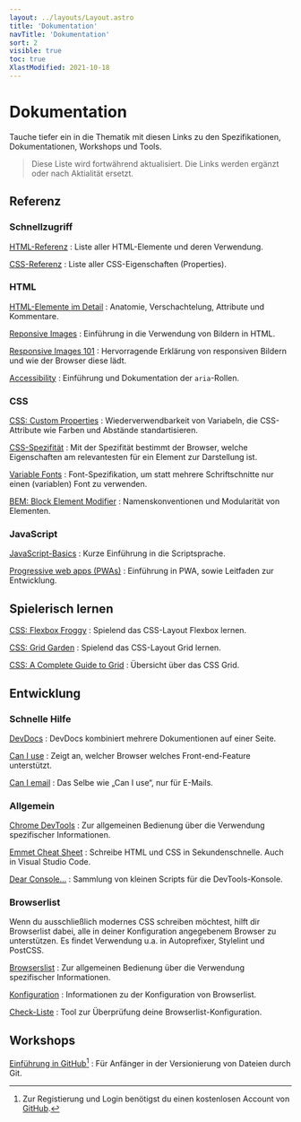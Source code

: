 ```yaml
---
layout: ../layouts/Layout.astro
title: 'Dokumentation'
navTitle: 'Dokumentation'
sort: 2
visible: true
toc: true
XlastModified: 2021-10-18
---
```



# Dokumentation

<Lead>
  Tauche tiefer ein in die Thematik mit diesen Links zu den Spezifikationen,
  Dokumentationen, Workshops und Tools.
</Lead>

> Diese Liste wird fortwährend aktualisiert. Die Links werden ergänzt oder nach Aktialität ersetzt.

## Referenz

### Schnellzugriff

[HTML-Referenz](https://developer.mozilla.org/en-US/docs/Web/HTML/Element)
: Liste aller HTML-Elemente und deren Verwendung.

[CSS-Referenz](https://developer.mozilla.org/en-US/docs/Web/CSS/Reference)
: Liste aller CSS-Eigenschaften (Properties).

### HTML

[HTML-Elemente im Detail](https://developer.mozilla.org/en-US/docs/Learn/HTML/Introduction_to_HTML/Getting_started#anatomy_of_an_html_element)
: Anatomie, Verschachtelung, Attribute und Kommentare.

[Reponsive Images](https://developer.mozilla.org/en-US/docs/Learn/HTML/Multimedia_and_embedding/Responsive_images)
: Einführung in die Verwendung von Bildern in HTML.

[Responsive Images 101](https://cloudfour.com/thinks/responsive-images-101-definitions/)
: Hervorragende Erklärung von responsiven Bildern und wie der Browser diese lädt.

[Accessibility](https://developer.mozilla.org/en-US/docs/Web/Accessibility)
: Einführung und Dokumentation der `aria`-Rollen.

### CSS

[CSS: Custom Properties](https://developer.mozilla.org/en-US/docs/Web/CSS/Using_CSS_custom_properties)
: Wiederverwendbarkeit von Variabeln, die CSS-Attribute wie Farben und Abstände standartisieren.

[CSS-Spezifität](https://developer.mozilla.org/en-US/docs/Web/CSS/Specificity)
: Mit der Spezifität bestimmt der Browser, welche Eigenschaften am relevantesten für ein Element zur Darstellung ist.

[Variable Fonts](https://developer.mozilla.org/en-US/docs/Web/CSS/CSS_Fonts/Variable_Fonts_Guide)
: Font-Spezifikation, um statt mehrere Schriftschnitte nur einen (variablen) Font zu verwenden.

[BEM: Block Element Modifier](http://getbem.com/naming/)
: Namenskonventionen und Modularität von Elementen.

### JavaScript

[JavaScript-Basics](https://developer.mozilla.org/en-US/docs/Learn/Getting_started_with_the_web/JavaScript_basics)
: Kurze Einführung in die Scriptsprache.

[Progressive web apps (PWAs)](https://developer.mozilla.org/en-US/docs/Web/Progressive_web_apps)
: Einführung in PWA, sowie Leitfaden zur Entwicklung.

## Spielerisch lernen

[CSS: Flexbox Froggy](https://flexboxfroggy.com/#de)
: Spielend das CSS-Layout Flexbox lernen.

[CSS: Grid Garden](https://cssgridgarden.com/#de)
: Spielend das CSS-Layout Grid lernen.

[CSS: A Complete Guide to Grid](https://css-tricks.com/snippets/css/complete-guide-grid/)
: Übersicht über das CSS Grid.

## Entwicklung

### Schnelle Hilfe

[DevDocs](https://devdocs.io/)
: DevDocs kombiniert mehrere Dokumentionen auf einer Seite.

[Can I use](https://caniuse.com/)
: Zeigt an, welcher Browser welches Front-end-Feature unterstützt.

[Can I email](https://www.caniemail.com/)
: Das Selbe wie „Can I use“, nur für E-Mails.

### Allgemein

[Chrome DevTools](https://developer.chrome.com/docs/devtools/overview/)
: Zur allgemeinen Bedienung über die Verwendung spezifischer Informationen.

[Emmet Cheat Sheet](https://docs.emmet.io/cheat-sheet/)
: Schreibe HTML und CSS in Sekundenschnelle. Auch in Visual Studio Code.

[Dear Console…](https://codepo8.github.io/dearconsole/)
: Sammlung von kleinen Scripts für die DevTools-Konsole.

### Browserlist

Wenn du ausschließlich modernes CSS schreiben möchtest, hilft dir Browserlist dabei, alle in deiner Konfiguration angegebenem Browser zu unterstützen. Es findet Verwendung u.a. in Autoprefixer, Stylelint und PostCSS.

[Browserslist](https://github.com/browserslist/browserslist#browserslist-)
: Zur allgemeinen Bedienung über die Verwendung spezifischer Informationen.

[Konfiguration](https://browsersl.ist/)
: Informationen zu der Konfiguration von Browserlist.

[Check-Liste](https://browserslist.dev/)
: Tool zur Überprüfung deine Browserlist-Konfiguration.

## Workshops

[Einführung in GitHub](https://lab.github.com/githubtraining/introduction-to-github)[^1]
: Für Anfänger in der Versionierung von Dateien durch Git.

[^1]: Zur Registierung und Login benötigst du einen kostenlosen Account von [GitHub](https://github.com/).
